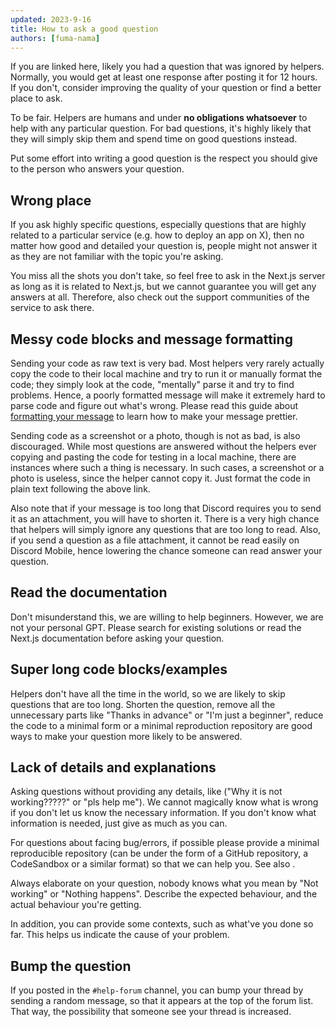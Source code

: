 ```yaml
---
updated: 2023-9-16
title: How to ask a good question
authors: [fuma-nama]
---
```


If you are linked here, likely you had a question that was ignored by helpers. Normally, you would get at least one response after posting it for 12 hours. If you don't, consider improving the quality of your question or find a better place to ask.

To be fair. Helpers are humans and under **no obligations whatsoever** to help with any particular question. For bad questions, it's highly likely that they will simply skip them and spend time on good questions instead.

Put some effort into writing a good question is the respect you should give to the person who answers your question.

## Wrong place

If you ask highly specific questions, especially questions that are highly related to a particular service (e.g. how to deploy an app on X), then no matter how good and detailed your question is, people might not answer it as they are not familiar with the topic you're asking.

You miss all the shots you don't take, so feel free to ask in the Next.js server as long as it is related to Next.js, but we cannot guarantee you will get any answers at all. Therefore, also check out the support communities of the service to ask there.

## Messy code blocks and message formatting

Sending your code as raw text is very bad. Most helpers very rarely actually copy the code to their local machine and try to run it or manually format the code; they simply look at the code, "mentally" parse it and try to find problems. Hence, a poorly formatted message will make it extremely hard to parse code and figure out what's wrong. Please read this guide about [formatting your message](/non-nextjs-questions#how-do-i-format-my-message-nicely) to learn how to make your message prettier.

Sending code as a screenshot or a photo, though is not as bad, is also discouraged. While most questions are answered without the helpers ever copying and pasting the code for testing in a local machine, there are instances where such a thing is necessary. In such cases, a screenshot or a photo is useless, since the helper cannot copy it. Just format the code in plain text following the above link.

Also note that if your message is too long that Discord requires you to send it as an attachment, you will have to shorten it. There is a very high chance that helpers will simply ignore any questions that are too long to read. Also, if you send a question as a file attachment, it cannot be read easily on Discord Mobile, hence lowering the chance someone can read answer your question.

## Read the documentation

Don't misunderstand this, we are willing to help beginners. However, we are not your personal GPT. Please search for existing solutions or read the Next.js documentation before asking your question.

## Super long code blocks/examples

Helpers don't have all the time in the world, so we are likely to skip questions that are too long. Shorten the question, remove all the unnecessary parts like "Thanks in advance" or "I'm just a beginner", reduce the code to a minimal form or a minimal reproduction repository are good ways to make your question more likely to be answered.

## Lack of details and explanations

Asking questions without providing any details, like ("Why it is not working?????" or "pls help me"). We cannot magically know what is wrong if you don't let us know the necessary information. If you don't know what information is needed, just give as much as you can.

For questions about facing bug/errors, if possible please provide a minimal reproducible repository (can be under the form of a GitHub repository, a CodeSandbox or a similar format) so that we can help you. See also <Question id="how-to-create-a-minimal-reproduction-repository" />.

Always elaborate on your question, nobody knows what you mean by "Not working" or "Nothing happens". Describe the expected behaviour, and the actual behaviour you're getting.

In addition, you can provide some contexts, such as what've you done so far. This helps us indicate the cause of your problem.

## Bump the question

If you posted in the `#help-forum` channel, you can bump your thread by sending a random message, so that it appears at the top of the forum list. That way, the possibility that someone see your thread is increased.
